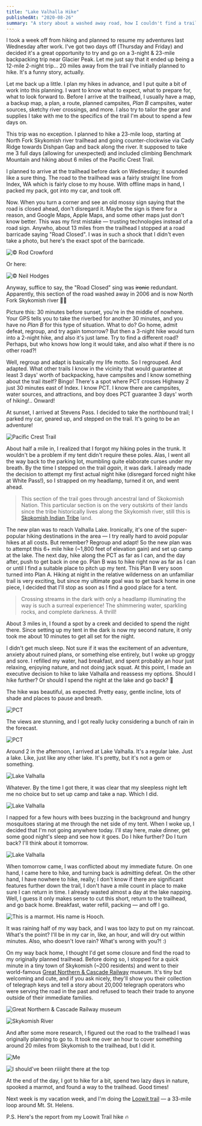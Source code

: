 ```yaml
---
title: "Lake Valhalla Hike"
publishedAt: "2020-08-26"
summary: "A story about a washed away road, how I couldn't find a trail, night hike on the Pacific Crest Trail, and killer-mosquitoes 🦟"
---
```


I took a week off from hiking and planned to resume my adventures last Wednesday after work. I've got two days off (Thursday and Friday) and decided it's a great opportunity to try and go on a 3-night & 23-mile backpacking trip near Glacier Peak. Let me just say that it ended up being a 12-mile 2-night trip... 20 miles away from the trail I've initially planned to hike. It's a funny story, actually.

Let me back up a little. I plan my hikes in advance, and I put quite a bit of work into this planning. I want to know what to expect, what to prepare for, what to look forward to. Before I arrive at the trailhead, I usually have a map, a backup map, a plan, a route, planned campsites, _Plan B_ campsites, water sources, sketchy river crossings, and more. I also try to tailor the gear and supplies I take with me to the specifics of the trail I'm about to spend a few days on.

This trip was no exception. I planned to hike a 23-mile loop, starting at North Fork Skykomish river trailhead and going counter-clockwise via Cady Ridge towards Dishpan Gap and back along the river. It supposed to take me 3 full days (allowing for unexpected) and included climbing Benchmark Mountain and hiking about 6 miles of the Pacific Crest Trail.

I planned to arrive at the trailhead before dark on Wednesday; it sounded like a sure thing. The road to the trailhead was a fairly straight line from Index, WA which is fairly close to my house. With offline maps in hand, I packed my pack, got into my car, and took off.

Now. When you turn a corner and see an old mossy sign saying that the road is closed ahead, don't disregard it. Maybe the sign is there for a reason, and Google Maps, Apple Maps, and some other maps just don't know better. This was my first mistake — trusting technologies instead of a road sign. Anywho, about 13 miles from the trailhead I stopped at a road barricade saying "Road Closed". I was in such a shock that I didn't even take a photo, but here's the exact spot of the barricade.

![© Rod Crowford](https://cdn.sanity.io/images/n3o7a5dl/production/d68e1865335a2443b5b13953ec28bcab1cb98228-500x375.jpg)

Or here:

![© Neil Hodges](https://cdn.sanity.io/images/n3o7a5dl/production/1a2c3b732dd1072594610deed01cece77ce42fd6-1600x1200.jpg)

Anyway, suffice to say, the "Road Closed" sing was ~~ironic~~ redundant. Apparently, this section of the road washed away in 2006 and is now North Fork Skykomish river 🤷‍♂️

Picture this: 30 minutes before sunset, you're in the middle of nowhere. Your GPS tells you to take the riverbed for another 30 minutes, and you have no _Plan B_ for this type of situation. What to do? Go home, admit defeat, regroup, and try again tomorrow? But then a 3-night hike would turn into a 2-night hike, and also it's just lame. Try to find a different road? Perhaps, but who knows how long it would take, and also what if there is no other road?!

Well, regroup and adapt is basically my life motto. So I regrouped. And adapted. What other trails I know in the vicinity that would guarantee at least 3 days' worth of backpacking, have campsites and I know something about the trail itself? Bingo! There's a spot where PCT crosses Highway 2 just 30 minutes east of Index. I know PCT. I know there are campsites, water sources, and attractions, and boy does PCT guarantee 3 days' worth of hiking!.. Onward!

At sunset, I arrived at Stevens Pass. I decided to take the northbound trail; I parked my car, geared up, and stepped on the trail. It's going to be an adventure!

![Pacific Crest Trail](https://cdn.sanity.io/images/n3o7a5dl/production/ea03a8182b00f9dc6a59a84342e52422b8a9ff6b-1600x1200.jpg)

About half a mile in, I realized that I forgot my hiking poles in the trunk. It wouldn't be a problem if my tent didn't require these poles. Alas, I went all the way back to the parking lot, mumbling quite elaborate curses under my breath. By the time I stepped on the trail _again_, it was dark. I already made the decision to attempt my first actual night hike (disregard forced night hike at White Pass!), so I strapped on my headlamp, turned it on, and went ahead.

> This section of the trail goes through ancestral land of Skokomish Nation. This particular section is on the very outskirts of their lands since the tribe historically lives along the Skykomish river, still this is [Skokomish Indian Tribe](http://www.skokomish.org/) land.

The new plan was to reach Valhalla Lake. Ironically, it's one of the super-popular hiking destinations in the area — I try really hard to avoid popular hikes at all costs. But remember? Regroup and adapt! So the new plan was to attempt this 6+ mile hike (~1,800 feet of elevation gain) and set up camp at the lake. The next day, hike along the PCT as far as I can, and the day after, push to get back in one go. Plan B was to hike right now as far as I can or until I find a suitable place to pitch up my tent. This Plan B very soon turned into Plan A. Hiking at night in the relative wilderness on an unfamiliar trail is very exciting, but since my ultimate goal was to get back home in one piece, I decided that I'll stop as soon as I find a good place for a tent.

> Crossing streams in the dark with only a headlamp illuminating the way is such a surreal experience! The shimmering water, sparkling rocks, and complete darkness. A thrill!

About 3 miles in, I found a spot by a creek and decided to spend the night there. Since setting up my tent in the dark is now my second nature, it only took me about 10 minutes to get all set for the night.

I didn't get much sleep. Not sure if it was the excitement of an adventure, anxiety about ruined plans, or something else entirely, but I woke up groggy and sore. I refilled my water, had breakfast, and spent probably an hour just relaxing, enjoying nature, and not doing jack squat. At this point, I made an executive decision to hike to lake Valhalla and reassess my options. Should I hike further? Or should I spend the night at the lake and go back? 🤔

The hike was beautiful, as expected. Pretty easy, gentle incline, lots of shade and places to pause and breath.

![PCT](https://cdn.sanity.io/images/n3o7a5dl/production/6b3b041ff6e283dc89be5a67f54c5d7236be9b41-1600x2134.jpg)

The views are stunning, and I got really lucky considering a bunch of rain in the forecast.

![PCT](https://cdn.sanity.io/images/n3o7a5dl/production/502053512a4ed05acd0376c97cd3e18cb0abc4a9-2000x1224.jpg)

Around 2 in the afternoon, I arrived at Lake Valhalla. It's a regular lake. Just a lake. Like, just like any other lake. It's pretty, but it's not a gem or something.

![Lake Valhalla](https://cdn.sanity.io/images/n3o7a5dl/production/ba3140deb787527b06743d7335c7a27184c2cc93-1600x1200.jpg)

Whatever. By the time I got there, it was clear that my sleepless night left me no choice but to set up camp and take a nap. Which I did.

![Lake Valhalla](https://cdn.sanity.io/images/n3o7a5dl/production/9d6e7612347f5b595f2b9248cd7b51575ec2fca6-2000x2667.jpg)

I napped for a few hours with bees buzzing in the background and hungry mosquitoes staring at me through the net side of my tent. When I woke up, I decided that I'm not going anywhere today. I'll stay here, make dinner, get some good night's sleep and see how it goes. Do I hike further? Do I turn back? I'll think about it tomorrow.

![Lake Valhalla](https://cdn.sanity.io/images/n3o7a5dl/production/f8126d4d58f577a682160bf8ea22314f89cb0dd1-1600x2134.jpg)

When tomorrow came, I was conflicted about my immediate future. On one hand, I came here to hike, and turning back is admitting defeat. On the other hand, I have nowhere to hike, really; I don't know if there are significant features further down the trail, I don't have a mile count in place to make sure I can return in time. I already wasted almost a day at the lake napping. Well, I guess it only makes sense to cut this short, return to the trailhead, and go back home. Breakfast, water refill, packing — and off I go.

![This is a marmot. His name is Hooch. ](https://cdn.sanity.io/images/n3o7a5dl/production/b9db6717fe9834b1889645b3f77a50dcee4dd07f-1600x1600.jpg)

It was raining half of my way back, and I was too lazy to put on my raincoat. What's the point? I'll be in my car in, like, an hour, and will dry out within minutes. Also, who doesn't love rain? What's wrong with you?! :)

On my way back home, I thought I'd get some closure and find the road to my originally planned trailhead. Before doing so, I stopped for a quick minute in a tiny town of Skykomish (~200 residents) and went to their world-famous [Great Northern & Cascade Railway](https://www.greatnortherncascaderailway.com/) museum. It's tiny but welcoming and cute, and if you ask nicely, they'll show you their collection of telegraph keys and tell a story about 20,000 telegraph operators who were serving the road in the past and refused to teach their trade to anyone outside of their immediate families.

![Great Northern & Cascade Railway museum](https://cdn.sanity.io/images/n3o7a5dl/production/9dbcbe95976bc83c908b712e08385801aebe5e44-2000x1500.jpg)

![Skykomish River](https://cdn.sanity.io/images/n3o7a5dl/production/25e703e8f2961e8a3a60767af7d920c5249a5b4a-2000x1500.jpg)

And after some more research, I figured out the road to the trailhead I was originally planning to go to. It took me over an hour to cover something around 20 miles from Skykomish to the trailhead, but I did it.

![Me](https://cdn.sanity.io/images/n3o7a5dl/production/e420bf7ab21ab86d5c4ad140baffb54b3155f03d-1600x1202.jpg)

![I should've been riiiight there at the top](https://cdn.sanity.io/images/n3o7a5dl/production/a40f512a3006cfeefaeabae15d70e5004b879a91-2000x2667.jpg)

At the end of the day, I got to hike for a bit, spend two lazy days in nature, spooked a marmot, and found a way to the trailhead. Good times!

Next week is my vacation week, and I'm doing the [Loowit trail](https://www.wta.org/go-hiking/hikes/loowit) — a 33-mile loop around Mt. St. Helens. 



P.S. Here's the report from my Loowit Trail hike 🔥
